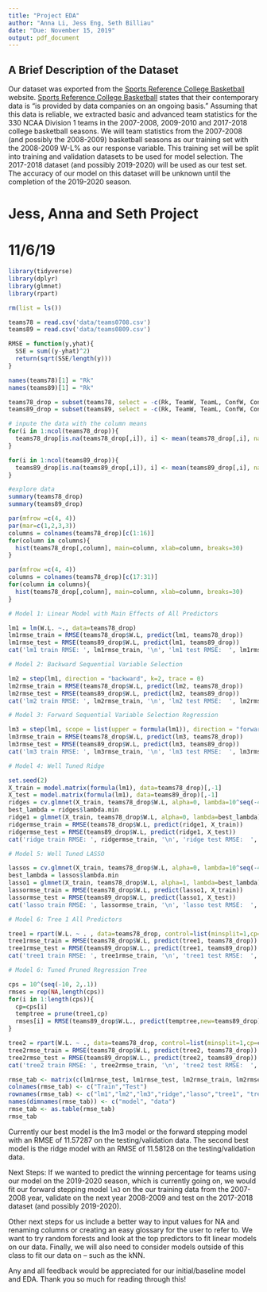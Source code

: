 ```yaml
---
title: "Project EDA"
author: "Anna Li, Jess Eng, Seth Billiau"
date: "Due: November 15, 2019"
output: pdf_document
---
```


\newcommand{\noin}{\noindent}    
\newcommand{\Var}{\text{Var}}    
\newcommand{\Cov}{\text{Cov}}    

## A Brief Description of the Dataset
\noindent Our dataset was exported from the [Sports Reference College Basketball](https://www.sports-reference.com/) website. [Sports Reference College Basketball](https://www.sports-reference.com/) states that their contemporary data is "is provided by data companies on an ongoing basis." Assuming that this data is reliable, we extracted basic and advanced team statistics for the 330 NCAA Division 1 teams in the 2007-2008, 2009-2010 and 2017-2018 college basketball seasons. We will team statistics from the 2007-2008 (and possibly the 2008-2009) basketball seasons as our training set with the 2008-2009 W-L% as our response variable. This training set will be split into training and validation datasets to be used for model selection. The 2017-2018 dataset (and possibly 2019-2020) will be used as our test set. The accuracy of our model on this dataset will be unknown until the completion of the 2019-2020 season.

# Jess, Anna and Seth Project
# 11/6/19

```r
library(tidyverse)
library(dplyr)
library(glmnet)
library(rpart)
```

```r
rm(list = ls())

teams78 = read.csv('data/teams0708.csv')
teams89 = read.csv('data/teams0809.csv')

RMSE = function(y,yhat){
  SSE = sum((y-yhat)^2)
  return(sqrt(SSE/length(y)))
}
```

```r
names(teams78)[1] = "Rk"
names(teams89)[1] = "Rk"
```

```r
teams78_drop = subset(teams78, select = -c(Rk, TeamW, TeamL, ConfW, ConfL, HomeW, HomeL, AwayW, AwayL, School, G, Pace, ORtg, STL., ORB.))
teams89_drop = subset(teams89, select = -c(Rk, TeamW, TeamL, ConfW, ConfL, HomeW, HomeL, AwayW, AwayL, School, G))
```

```r
# inpute the data with the column means
for(i in 1:ncol(teams78_drop)){
  teams78_drop[is.na(teams78_drop[,i]), i] <- mean(teams78_drop[,i], na.rm = TRUE)
}

for(i in 1:ncol(teams89_drop)){
  teams89_drop[is.na(teams89_drop[,i]), i] <- mean(teams89_drop[,i], na.rm = TRUE)
}
```

```r
#explore data 
summary(teams78_drop)
summary(teams89_drop)
```

```r
par(mfrow =c(4, 4))
par(mar=c(1,2,3,3))
columns = colnames(teams78_drop)[c(1:16)]
for(column in columns){
  hist(teams78_drop[,column], main=column, xlab=column, breaks=30)
}

par(mfrow =c(4, 4))
columns = colnames(teams78_drop)[c(17:31)]
for(column in columns){
  hist(teams78_drop[,column], main=column, xlab=column, breaks=30)
}
```

```r
# Model 1: Linear Model with Main Effects of All Predictors

lm1 = lm(W.L. ~., data=teams78_drop)
lm1rmse_train = RMSE(teams78_drop$W.L, predict(lm1, teams78_drop))
lm1rmse_test = RMSE(teams89_drop$W.L, predict(lm1, teams89_drop))
cat('lm1 train RMSE: ', lm1rmse_train, '\n', 'lm1 test RMSE:  ', lm1rmse_test, sep='')
```

```r
# Model 2: Backward Sequential Variable Selection

lm2 = step(lm1, direction = "backward", k=2, trace = 0)
lm2rmse_train = RMSE(teams78_drop$W.L, predict(lm2, teams78_drop))
lm2rmse_test = RMSE(teams89_drop$W.L, predict(lm2, teams89_drop))
cat('lm2 train RMSE: ', lm2rmse_train, '\n', 'lm2 test RMSE:  ', lm2rmse_test, sep='')
```

```r
# Model 3: Forward Sequential Variable Selection Regression

lm3 = step(lm1, scope = list(upper = formula(lm1)), direction = "forward", trace=0)
lm3rmse_train = RMSE(teams78_drop$W.L, predict(lm3, teams78_drop))
lm3rmse_test = RMSE(teams89_drop$W.L, predict(lm3, teams89_drop))
cat('lm3 train RMSE: ', lm3rmse_train, '\n', 'lm3 test RMSE:  ', lm3rmse_test, sep='')
```

```r
# Model 4: Well Tuned Ridge 

set.seed(2)
X_train = model.matrix(formula(lm1), data=teams78_drop)[,-1]
X_test = model.matrix(formula(lm1), data=teams89_drop)[,-1]
ridges = cv.glmnet(X_train, teams78_drop$W.L, alpha=0, lambda=10^seq(-4,4,0.1), nfolds=5)
best_lambda = ridges$lambda.min
ridge1 = glmnet(X_train, teams78_drop$W.L, alpha=0, lambda=best_lambda)
ridgermse_train = RMSE(teams78_drop$W.L, predict(ridge1, X_train))
ridgermse_test = RMSE(teams89_drop$W.L, predict(ridge1, X_test))
cat('ridge train RMSE: ', ridgermse_train, '\n', 'ridge test RMSE:  ', ridgermse_test, sep='')
```

```r
# Model 5: Well Tuned LASSO

lassos = cv.glmnet(X_train, teams78_drop$W.L, alpha=0, lambda=10^seq(-4,4,0.1), nfolds=5)
best_lambda = lassos$lambda.min
lasso1 = glmnet(X_train, teams78_drop$W.L, alpha=1, lambda=best_lambda)
lassormse_train = RMSE(teams78_drop$W.L, predict(lasso1, X_train))
lassormse_test = RMSE(teams89_drop$W.L, predict(lasso1, X_test))
cat('lasso train RMSE: ', lassormse_train, '\n', 'lasso test RMSE:  ', lassormse_test, sep='')
```

```r
# Model 6: Tree 1 All Predictors

tree1 = rpart(W.L. ~ . , data=teams78_drop, control=list(minsplit=1,cp=0.00001,maxdepth=20))
tree1rmse_train = RMSE(teams78_drop$W.L, predict(tree1, teams78_drop))
tree1rmse_test = RMSE(teams89_drop$W.L., predict(tree1, teams89_drop))
cat('tree1 train RMSE: ', tree1rmse_train, '\n', 'tree1 test RMSE:  ', tree1rmse_test, sep='')
```

```r
# Model 6: Tuned Pruned Regression Tree

cps = 10^(seq(-10, 2,.1))
rmses = rep(NA,length(cps))
for(i in 1:length(cps)){
  cp=cps[i]
  temptree = prune(tree1,cp)
  rmses[i] = RMSE(teams89_drop$W.L., predict(temptree,new=teams89_drop))
}

tree2 = rpart(W.L. ~ ., data=teams78_drop, control=list(minsplit=1,cp=cps[which.min(which.min(rmses))],maxdepth=20))
tree2rmse_train = RMSE(teams78_drop$W.L, predict(tree2, teams78_drop))
tree2rmse_test = RMSE(teams89_drop$W.L., predict(tree2, teams89_drop))
cat('tree2 train RMSE: ', tree2rmse_train, '\n', 'tree2 test RMSE:  ', tree2rmse_test, sep='')
```

```r
rmse_tab <- matrix(c(lm1rmse_test, lm1rmse_test, lm2rmse_train, lm2rmse_test, lm3rmse_train, lm3rmse_test, lassormse_train, lassormse_test, ridgermse_train, ridgermse_test, tree1rmse_train, tree1rmse_train, tree2rmse_train, tree2rmse_train),ncol=2,byrow=TRUE)
colnames(rmse_tab) <- c("Train","Test")
rownames(rmse_tab) <- c("lm1","lm2","lm3","ridge","lasso","tree1", "tree2")
names(dimnames(rmse_tab)) <- c("model", "data")
rmse_tab <- as.table(rmse_tab)
rmse_tab
```

Currently our best model is the lm3 model or the forward stepping model with an RMSE of 11.57287 on the testing/validation data. The second best model is the ridge model with an RMSE of 11.58128 on the testing/validation data.

Next Steps: If we wanted to predict the winning percentage for teams using our model on the 2019-2020 season, which is currently going on, we would fit our forward stepping model ```lm3``` on the our training data from the 2007-2008 year, validate on the next year 2008-2009 and test on the 2017-2018 dataset (and possibly 2019-2020).

Other next steps for us include a better way to input values for NA and renaming columns or creating an easy glossary for the user to refer to. We want to try random forests and look at the top predictors to fit linear models on our data. Finally, we will also need to consider models outside of this class to fit our data on -- such as the kNN.

Any and all feedback would be appreciated for our initial/baseline model and EDA. Thank you so much for reading through this!

\vspace{0.1in}

